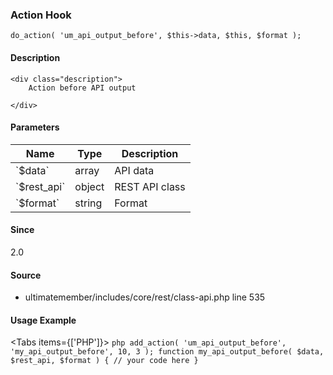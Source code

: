 
### Action Hook    
    
```
do_action( 'um_api_output_before', $this->data, $this, $format );
```

#### Description
    <div class="description">
        Action before API output
 
    </div>

#### Parameters
            
<table className="table-auto mt-2 border dark:border-gray-500 p-5 text-sm text-left">
<thead>
<tr>
<th  className="px-3">Name</th>
<th  className="px-3">Type</th>
<th  className="px-3">Description</th>
</tr>
</thead>
<tbody>
               <tr >
               <td className="px-3 py-2">`$data`</td>
               <td className="px-3 py-2">array</td>
               <td className="px-3 py-2 text-sm">API data</td>
               </tr>
               <tr >
               <td className="px-3 py-2">`$rest_api`</td>
               <td className="px-3 py-2">object</td>
               <td className="px-3 py-2 text-sm">REST API class</td>
               </tr>
               <tr >
               <td className="px-3 py-2">`$format`</td>
               <td className="px-3 py-2">string</td>
               <td className="px-3 py-2 text-sm">Format</td>
               </tr>
</tbody>
</table>

#### Since
<div class="description">
2.0
</div>

#### Source
  - <Link href="/developer/files/includes-core-rest-class-api#source-view.535">ultimatemember/includes/core/rest/class-api.php</Link> <Link href="/developer/files/includes-core-rest-class-api#source-view.535">line 535</Link>



#### Usage Example

<Tabs items={['PHP']}>
    <Tab>
    ```php
    add_action( 'um_api_output_before', 'my_api_output_before', 10, 3 );
 function my_api_output_before( $data, $rest_api, $format ) {
     // your code here
 }
    ```
    </Tab>
</Tabs>